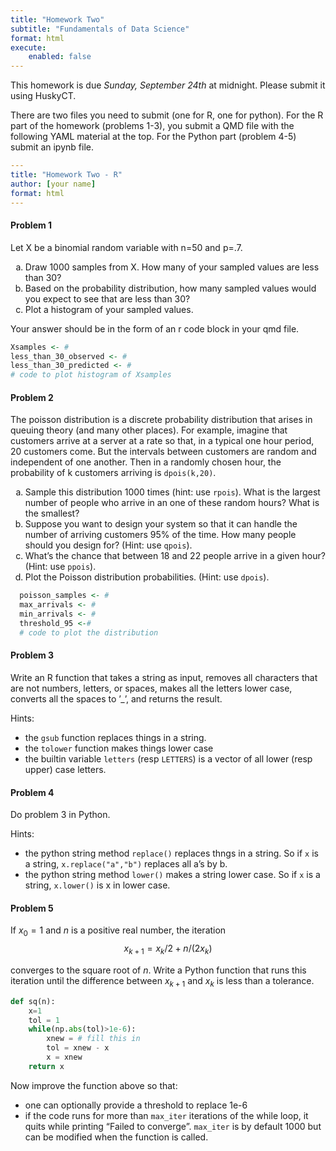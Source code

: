```yaml
---
title: "Homework Two"
subtitle: "Fundamentals of Data Science"
format: html
execute:
    enabled: false
---
```


This homework is due *Sunday, September 24th* at midnight.  Please submit it using HuskyCT.

There are two files you need to submit (one for R, one for python).
For the R part of the homework (problems 1-3), you submit a QMD file with the following YAML material at the top.  For the Python part (problem 4-5) submit an ipynb file. 

```yaml
---
title: "Homework Two - R"
author: [your name]
format: html
---
```

#### Problem 1
Let X be a binomial random variable with n=50 and p=.7.  

  a. Draw 1000 samples from X.  How many of your sampled values are less than 30?
  b. Based on the probability distribution, how many sampled values would you expect to see that are less than 30?  
  c. Plot a histogram of your sampled values. 

Your answer should be in the form of an r code block in your qmd file.

```r
Xsamples <- #
less_than_30_observed <- #
less_than_30_predicted <- #
# code to plot histogram of Xsamples
```

#### Problem 2

The poisson distribution is a discrete probability distribution that arises in queuing theory (and many other places).  For example, imagine that customers arrive at a server at a rate so that, in a typical one hour period, 20 customers come. But the intervals between customers are random and independent of one another. Then
in a randomly chosen hour, the probability of k customers arriving is `dpois(k,20)`. 

a. Sample this distribution 1000 times (hint: use `rpois`).  What is the largest number of people who arrive in an one of these random hours?  What is the smallest?
b. Suppose you want to design your system so that it can handle the number of arriving customers 95% of the time.  How many people should you design for? (Hint: use `qpois`).
c. What's the chance that between 18 and 22 people arrive in a given hour? (Hint: use `ppois`).
d. Plot the Poisson distribution probabilities. (Hint: use `dpois`).

```r

  poisson_samples <- #
  max_arrivals <- #
  min_arrivals <- #
  threshold_95 <-#
  # code to plot the distribution
```

#### Problem 3

Write an R function that takes a string as input, removes all characters that are not
numbers, letters, or spaces, makes all the letters lower case, converts all the spaces to '_',
and returns the result.  

Hints:

- the `gsub` function replaces things in a string. 
- the `tolower` function makes things lower case
- the builtin variable `letters` (resp `LETTERS`) is a vector of all lower (resp upper) case letters.

#### Problem 4

Do problem 3 in Python.

Hints:

- the python string method `replace()` replaces thngs in a string.  So if `x` is a string,
`x.replace("a","b")` replaces all a's by b.
- the python string method `lower()` makes a string lower case.  So if `x` is a string,
`x.lower()` is x in lower case.

#### Problem 5

If $x_0=1$ and $n$ is a positive real number, the iteration
$$
x_{k+1} = x_{k}/2+n/(2x_k)
$$

converges to the square root of $n$.  Write a Python function that runs this iteration
until the difference between $x_{k+1}$ and $x_{k}$ is less than a tolerance.

```python
def sq(n):
    x=1
    tol = 1
    while(np.abs(tol)>1e-6):
        xnew = # fill this in
        tol = xnew - x
        x = xnew
    return x
```

Now improve the function above so that:

- one can optionally provide a threshold to replace 1e-6
- if the code runs for more than `max_iter` iterations of the while loop, it quits while printing
"Failed to converge".  `max_iter` is by default 1000 but can be modified when the function is called.
